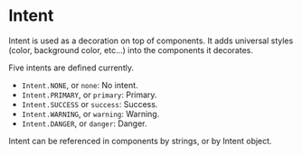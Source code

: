# Intent

Intent is used as a decoration on top of components. It adds universal styles (color, background color, etc...) into the components it decorates.

Five intents are defined currently.

- `Intent.NONE`, or `none`: No intent.
- `Intent.PRIMARY`, or `primary`: Primary.
- `Intent.SUCCESS` or `success`: Success.
- `Intent.WARNING`, or `warning`: Warning.
- `Intent.DANGER`, or `danger`: Danger.

Intent can be referenced in components by strings, or by Intent object.
